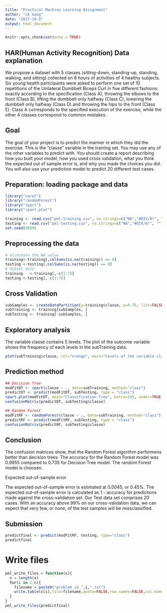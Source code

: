 ---
title: "Practical Machine Learning Assignment"
author: "ck kang"
date: "2017-10-5"
output: html_document
---

```{r setup, include=FALSE}
knitr::opts_chunk$set(echo = TRUE)
```

## HAR(Human Activity Recognition) Data explanation

We propose a dataset with 5 classes (sitting-down, standing-up, standing, walking, and sitting) collected on 8 hours of activities of 4 healthy subjects.
Six young health participants were asked to perform one set of 10 repetitions of the Unilateral Dumbbell Biceps Curl in five different fashions: exactly according to the specification (Class A), throwing the elbows to the front (Class B), lifting the dumbbell only halfway (Class C), lowering the dumbbell only halfway (Class D) and throwing the hips to the front (Class E).
Class A corresponds to the specified execution of the exercise, while the other 4 classes correspond to common mistakes. 

## Goal
The goal of your project is to predict the manner in which they did the exercise. This is the "classe" variable in the training set. You may use any of the other variables to predict with. You should create a report describing how you built your model, how you used cross validation, what you think the expected out of sample error is, and why you made the choices you did. You will also use your prediction model to predict 20 different test cases.

## Preparation: loading package and data
```{r}
library("caret")
library("randomForest")
library("rpart")
library("rpart.plot")

training <- read.csv("pml-training.csv", na.strings=c("NA","#DIV/0!", ""))
testing <- read.csv("pml-testing.csv", na.strings=c("NA","#DIV/0!", ""))  
set.seed(9999)
```

## Preprocessing the data


```{r}
# eliminate the NA value
training<-training[,colSums(is.na(training)) == 0]
testing <-testing[,colSums(is.na(testing)) == 0]
# Subset data
training   <-training[,-c(1:7)]
testing <-testing[,-c(1:7)]
```

## Cross Validation
```{r}
subSamples <- createDataPartition(y=training$classe, p=0.75, list=FALSE)
subTraining <- training[subSamples, ] 
subTesting <- training[-subSamples, ]
```

## Exploratory analysis

The variable classe contains 5 levels. The plot of the outcome variable shows the frequency of each levels in the subTraining data.
```{r}
plot(subTraining$classe, col="orange", main="Levels of the variable classe", xlab="classe levels", ylab="Frequency")
```
## Prediction method

```{r}
## Decision Tree
modFitDT <- rpart(classe ~ ., data=subTraining, method="class")
predictDT <- predict(modFitDT, subTesting, type = "class")
rpart.plot(modFitDT, main="Classification Tree", extra=102, under=TRUE, faclen=0)
confusionMatrix(predictDT, subTesting$classe)

## Random Forest
modFitRF <- randomForest(classe ~ ., data=subTraining, method="class")
predictRF <- predict(modFitRF, subTesting, type = "class")
confusionMatrix(predictRF, subTesting$classe)
```

## Conclusion
The confusion matrices show, that the Random Forest algorithm performens better than decision trees. The accuracy for the Random Forest model was 0.9955 compared to 0.735 for Decision Tree model. The random Forest model is choosen.

Expected out-of-sample error

The expected out-of-sample error is estimated at 0.0045, or 0.45%. The expected out-of-sample error is calculated as 1 - accuracy for predictions made against the cross-validation set. Our Test data set comprises 20 cases. With an accuracy above 99% on our cross-validation data, we can expect that very few, or none, of the test samples will be missclassified.

## Submission
```{r}
predictfinal <- predict(modFitRF, testing, type="class")
predictfinal
```
# Write files
```{r}
pml_write_files = function(x){
  n = length(x)
  for(i in 1:n){
    filename = paste0("problem_id_",i,".txt")
    write.table(x[i],file=filename,quote=FALSE,row.names=FALSE,col.names=FALSE)
  }
}
pml_write_files(predictfinal)
```
